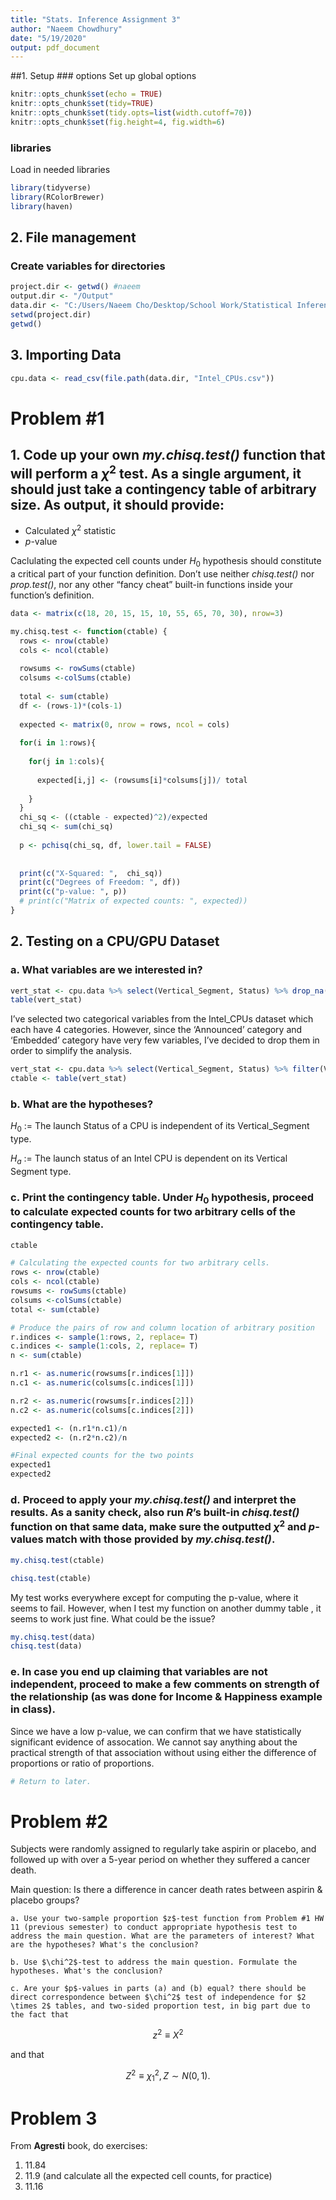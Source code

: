 ```yaml
---
title: "Stats. Inference Assignment 3"
author: "Naeem Chowdhury"
date: "5/19/2020"
output: pdf_document
---
```



##1. Setup
### options
Set up global options
```r
knitr::opts_chunk$set(echo = TRUE)
knitr::opts_chunk$set(tidy=TRUE)
knitr::opts_chunk$set(tidy.opts=list(width.cutoff=70))
knitr::opts_chunk$set(fig.height=4, fig.width=6)
```

### libraries
Load in needed libraries 
```r
library(tidyverse)
library(RColorBrewer)
library(haven)
```

## 2. File management
### Create variables for directories
```r
project.dir <- getwd() #naeem
output.dir <- "/Output"
data.dir <- "C:/Users/Naeem Cho/Desktop/School Work/Statistical Inference/Datasets"
setwd(project.dir)
getwd()
```

## 3. Importing Data
```r
cpu.data <- read_csv(file.path(data.dir, "Intel_CPUs.csv"))
```

# Problem #1

## 1. Code up your own _my.chisq.test()_ function that will perform a $\chi^2$ test. As a single argument, it should just take a contingency table of arbitrary size. As output, it should provide:

- Calculated $\chi^2$ statistic
- $p$-value

Caclulating the expected cell counts under $H_0$ hypothesis should constitute a critical part of your function definition. Don't use neither _chisq.test()_ nor _prop.test()_, nor any other "fancy cheat" built-in functions inside your function's definition.

```r
data <- matrix(c(18, 20, 15, 15, 10, 55, 65, 70, 30), nrow=3)

my.chisq.test <- function(ctable) {
  rows <- nrow(ctable)
  cols <- ncol(ctable)
  
  rowsums <- rowSums(ctable)
  colsums <-colSums(ctable)
  
  total <- sum(ctable)
  df <- (rows-1)*(cols-1)
  
  expected <- matrix(0, nrow = rows, ncol = cols)
  
  for(i in 1:rows){
    
    for(j in 1:cols){
      
      expected[i,j] <- (rowsums[i]*colsums[j])/ total
      
    }
  }
  chi_sq <- ((ctable - expected)^2)/expected
  chi_sq <- sum(chi_sq)
  
  p <- pchisq(chi_sq, df, lower.tail = FALSE)
  
  
  print(c("X-Squared: ",  chi_sq))
  print(c("Degrees of Freedom: ", df))
  print(c("p-value: ", p))
  # print(c("Matrix of expected counts: ", expected))
}
```

## 2. Testing on a CPU/GPU Dataset


### a. What variables are we interested in?

```r
vert_stat <- cpu.data %>% select(Vertical_Segment, Status) %>% drop_na()
table(vert_stat)
```
I've selected two categorical variables from the Intel_CPUs dataset which each have 4 categories. However, since the 'Announced' category and 'Embedded' category have very few variables, I've decided to drop them in order to simplify the analysis.

```r
vert_stat <- cpu.data %>% select(Vertical_Segment, Status) %>% filter(Vertical_Segment != 'Embedded' & Status != 'Announced') %>%  drop_na()
ctable <- table(vert_stat)
```

### b. What are the hypotheses?

$H_0$ := The launch Status of a CPU is independent of its Vertical_Segment type.

$H_a$ := The launch status of an Intel CPU is dependent on its Vertical Segment type.

### c. Print the contingency table. Under $H_0$ hypothesis, proceed to calculate expected counts for two arbitrary cells of the contingency table.

```r
ctable

# Calculating the expected counts for two arbitrary cells.
rows <- nrow(ctable)
cols <- ncol(ctable)
rowsums <- rowSums(ctable)
colsums <-colSums(ctable)
total <- sum(ctable)

# Produce the pairs of row and column location of arbitrary position
r.indices <- sample(1:rows, 2, replace= T)
c.indices <- sample(1:cols, 2, replace= T)
n <- sum(ctable)

n.r1 <- as.numeric(rowsums[r.indices[1]])
n.c1 <- as.numeric(colsums[c.indices[1]])

n.r2 <- as.numeric(rowsums[r.indices[2]])
n.c2 <- as.numeric(colsums[c.indices[2]])

expected1 <- (n.r1*n.c1)/n 
expected2 <- (n.r2*n.c2)/n

#Final expected counts for the two points
expected1
expected2
```

### d. Proceed to apply your _my.chisq.test()_ and interpret the results. As a sanity check, also run _R_'s built-in _chisq.test()_ function on that same data, make sure the outputted $\chi^2$ and $p$-values match with those provided by _my.chisq.test()_. 

```r
my.chisq.test(ctable)

chisq.test(ctable)
```

My test works everywhere except for computing the p-value, where it seems to fail. However, when I test my function on another dummy table , it seems to work just fine. What could be the issue?

```r
my.chisq.test(data)
chisq.test(data)
```


### e. In case you end up claiming that variables are not independent, proceed to make a few comments on strength of the relationship (as was done for Income & Happiness example in class).

Since we have a low p-value, we can confirm that we have statistically significant evidence of assocation. We cannot say anything about the practical strength of that association without using either the difference of proportions or ratio of proportions.

```r
# Return to later.
```

# Problem #2

Subjects were randomly assigned to regularly take aspirin or placebo, and followed up with over a 5-year period on whether they suffered a cancer death.

Main question: Is there a difference in cancer death rates between aspirin & placebo groups?

    a. Use your two-sample proportion $z$-test function from Problem #1 HW 11 (previous semester) to conduct appropriate hypothesis test to address the main question. What are the parameters of interest? What are the hypotheses? What's the conclusion?
    
    b. Use $\chi^2$-test to address the main question. Formulate the hypotheses. What's the conclusion?
    
    c. Are your $p$-values in parts (a) and (b) equal? there should be direct correspondence between $\chi^2$ test of independence for $2 \times 2$ tables, and two-sided proportion test, in big part due to the fact that
    
$$z^2 \equiv X^2$$

and that 

$$Z^2 \equiv \chi^2_1, Z \sim N(0,1).$$


# Problem 3

From **Agresti** book, do exercises:

  1. 11.84
  2. 11.9 (and calculate all the expected cell counts, for practice)
  3. 11.16

